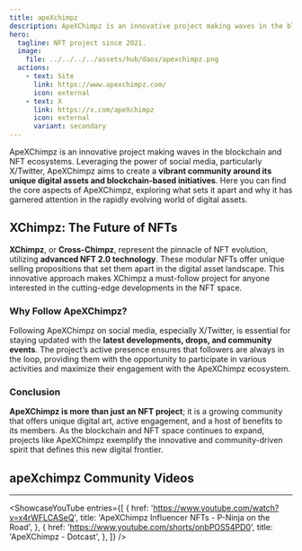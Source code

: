 ```yaml
---
title: apeXchimpz
description: ApeXChimpz is an innovative project making waves in the blockchain and NFT ecosystems. Leveraging the power of social media
hero:
  tagline: NFT project since 2021.
  image: 
    file: ../../../../assets/hub/daos/apexchimpz.png
  actions:
    - text: Site
      link: https://www.apexchimpz.com/
      icon: external
    - text: X
      link: https://x.com/apeXchimpz
      icon: external
      variant: secondary
---
```



ApeXChimpz is an innovative project making waves in the blockchain and NFT ecosystems. Leveraging the power of social media, particularly X/Twitter, ApeXChimpz aims to create a **vibrant community around its unique digital assets and blockchain-based initiatives**. Here you can find the core aspects of ApeXChimpz, exploring what sets it apart and why it has garnered attention in the rapidly evolving world of digital assets.

## XChimpz: The Future of NFTs
**XChimpz**, or **Cross-Chimpz**, represent the pinnacle of NFT evolution, utilizing **advanced NFT 2.0 technology**. These modular NFTs offer unique selling propositions that set them apart in the digital asset landscape. This innovative approach makes XChimpz a must-follow project for anyone interested in the cutting-edge developments in the NFT space.

### Why Follow ApeXChimpz?
Following ApeXChimpz on social media, especially X/Twitter, is essential for staying updated with the **latest developments, drops, and community events**. The project’s active presence ensures that followers are always in the loop, providing them with the opportunity to participate in various activities and maximize their engagement with the ApeXChimpz ecosystem.

### Conclusion
**ApeXChimpz is more than just an NFT project**; it is a growing community that offers unique digital art, active engagement, and a host of benefits to its members. As the blockchain and NFT space continues to expand, projects like ApeXChimpz exemplify the innovative and community-driven spirit that defines this new digital frontier.

## apeXchimpz Community Videos
------------
<ShowcaseYouTube
  entries={[
      {
      href: 'https://www.youtube.com/watch?v=x4rWFLCASeQ',
      title: 'ApeXChimpz Influencer NFTs - P-Ninja on the Road',
          },
              {
      href: 'https://www.youtube.com/shorts/onbPOS54PD0',
      title: 'ApeXChimpz - Dotcast',
          },
  ]} />